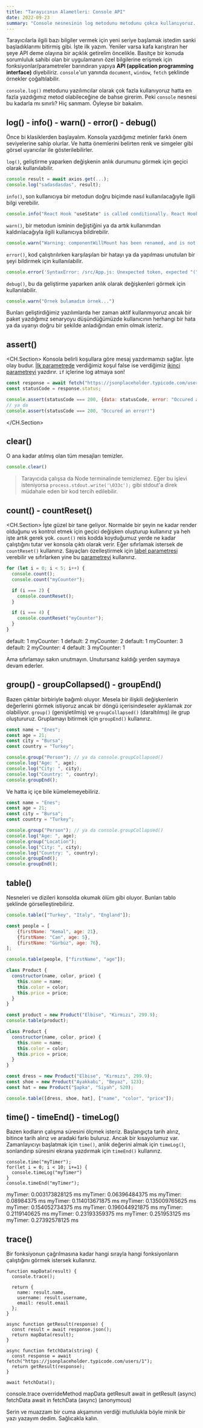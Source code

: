 ```yaml
---
title: "Tarayıcının Alametleri: Console API"
date: 2022-09-23
summary: "Console nesnesinin log metodunu metodunu çokca kullanıyoruz. Peki yaptıkları bununla sınırlı mı?"
---
```


Tarayıcılarla ilgili bazı bilgiler vermek için yeni seriye başlamak istedim sanki başladıklarımı bitirmiş gibi. İşte ilk yazım. Yeniler varsa kafa karıştıran her şeye API deme olayına bir açıklık getirelim öncelikle. Basitçe bir konuda sorumluluk sahibi olan bir uygulamanın özel bilgilerine erişmek için fonksiyonlar/parametreler barındıran yapıya **API (application programming interface)** diyebiliriz. `console`'un yanında `document`, `window`, `fetch` şeklinde örnekler çoğaltılabilir.  

 `console.log()` metodunu yazılımcılar olarak çok fazla kullanıyoruz hatta en fazla yazdığımız metod olabileceğine de bahse girerim. Peki `console` nesnesi bu kadarla mı sınırlı? Hiç sanmam. Öyleyse bir bakalım.

## log() - info() - warn() - error() - debug()

Önce bi klasiklerden başlayalım. Konsola yazdığımız metinler farklı önem seviyelerine sahip olurlar. Ve hatta önemlerini belirten renk ve simgeler gibi görsel uyarıcılar ile gösterilebilirler.

`log()`, geliştirme yaparken değişkenin anlık durumunu görmek için geçici olarak kullanılabilir.
```js
console result = await axios.get(...);
console.log("sadasdasdas", result);
```
`info()`, son kullanıcıya bir metodun doğru biçimde nasıl kullanılacağıyle ilgili bilgi verebilir.
```js
console.info("React Hook "useState" is called conditionally. React Hooks must be called in the exact same order in every component render. (react-hooks/rules-of-hooks)")
```
`warn()`, bir metodun isminin değiştiğini ya da artık kullanımdan kaldırılacağıyla ilgili kullanıcıya bildirebilir.
```js
console.warn("Warning: componentWillMount has been renamed, and is not recommended for use. See https:/fb.me/react-unsafe-component-lifecycles for details.")
```
`error()`, kod çalıştırılırken karşılaşılan bir hatayı ya da yapılması unutulan bir şeyi bildirmek için kullanılabilir.
```js
console.error('SyntaxError: /src/App.js: Unexpected token, expected "(" (5:2)')
```
`debug()`, bu da geliştirme yaparken anlık olarak değişkenleri görmek için kullanılabilir.
```js
console.warn("Örnek bulamadım örnek...")
```

Bunları geliştirdiğimiz yazılımlarda her zaman aktif kullanmıyoruz ancak bir paket yazdığımız senaryoyu düşündüğümüzde kullanıcının herhangi bir hata ya da uyarıyı doğru bir şekilde anladığından emin olmak isteriz.

## assert()

<CH.Section>
Konsola belirli koşullara göre mesaj yazdırmamızı sağlar. İşte olay budur. [İlk parametrede](focus://4[16:33]) verdiğimiz koşul false ise verdiğimiz [ikinci parametreyi](focus://4[36:81]) yazdırır. `if` içlerine log atmaya son!

```js
const response = await fetch("https://jsonplaceholder.typicode.com/users");
const statusCode = response.status;

console.assert(statusCode === 200, {data: statusCode, error: "Occured an error!"})
// ya da
console.assert(statusCode === 200, "Occured an error!")
```
</CH.Section>

## clear()

O ana kadar atılmış olan tüm mesajları temizler. 

```js
console.clear()
```

> Tarayıcıda çalışsa da Node terminalinde temizlemez. Eğer bu işlevi isteniyorsa `process.stdout.write('\033c');` gibi stdout'a direk müdahale eden bir kod tercih edilebilir.

## count() - countReset()

<CH.Section>
İşte güzel bir tane geliyor. Normalde bir şeyin ne kadar render olduğunu vs kontrol etmek için geçici değişken oluşturup kullanırız ya heh işte artık gerek yok. `count()` reis kodda koyduğumuz yerde ne kadar çalıştığını tutar ver konsola çıktı olarak verir. Eğer sıfırlamak istersek de `countReset()` kullanırız. Sayaçları özelleştirmek için [label parametresi](focus://3[17:27]) verebilir ve sıfırlarken yine bu [parametreyi](focus://10[24:34]) kullanırız.

```js
for (let i = 0; i < 5; i++) {
  console.count();
  console.count("myCounter");

  if (i === 2) {
    console.countReset();
  }

  if (i === 4) {
    console.countReset("myCounter");
  }
}
```
<CodeResult>
default: 1
myCounter: 1
default: 2
myCounter: 2
default: 1
myCounter: 3
default: 2
myCounter: 4
default: 3
myCounter: 1
</CodeResult>
</CH.Section>

Ama sıfırlamayı sakın unutmayın. Unutursanız kaldığı yerden saymaya devam ederler.

## group() - groupCollapsed() - groupEnd()

Bazen çıktılar birbiriyle bağımlı oluyor. Mesela bir ilişkili değişkenlerin değerlerini görmek istiyoruz ancak bir döngü içerisindeseler ayıklamak zor olabiliyor. `group()` (genişletilmiş) ve `groupCollapsed()` (daraltılmış) ile grup oluştururuz. Gruplamayı bitirmek için `groupEnd()` kullanırız.

```js
const name = "Enes";
const age = 21;
const city = "Bursa";
const country = "Turkey";

console.group("Person"); // ya da console.groupCollapsed()
console.log("Age: ", age);
console.log("City: ", city);
console.log("Country: ", country);
console.groupEnd();
```

<CustomImage
  src="/images/post/frontend/tarayicinin-alametleri-console-api/001.png"
  width={1580}
  height={420}
  fluid
/>

Ve hatta iç içe bile kümelemeyebiliriz.

```js
const name = "Enes";
const age = 21;
const city = "Bursa";
const country = "Turkey";

console.group("Person"); // ya da console.groupCollapsed()
console.log("Age: ", age);
console.group("Location");
console.log("City: ", city);
console.log("Country: ", country);
console.groupEnd();
console.groupEnd();
```

<CustomImage
  src="/images/post/frontend/tarayicinin-alametleri-console-api/002.png"
  width={1570}
  height={512}
  fluid
/>

## table()

Nesneleri ve dizileri konsolda okumak ölüm gibi oluyor. Bunları tablo şeklinde görselleştirebiliriz.

```js
console.table(["Turkey", "Italy", "England"]);
```

<CustomImage
  src="/images/post/frontend/tarayicinin-alametleri-console-api/003.png"
  width={1588}
  height={280}
  fluid
/>

```js
const people = [
    {firstName: "Kemal", age: 21},
    {firstName: "Can", age: 5},
    {firstName: "Gürbüz", age: 76},
];

console.table(people, ["firstName", "age"]);
```

<CustomImage
  src="/images/post/frontend/tarayicinin-alametleri-console-api/004.png"
  width={1588}
  height={420}
  fluid
/>

```js
class Product {
  constructor(name, color, price) {
    this.name = name;
    this.color = color;
    this.price = price;
  }
}

const product = new Product("Elbise", "Kırmızı", 299.9);
console.table(product);
```

<CustomImage
  src="/images/post/frontend/tarayicinin-alametleri-console-api/005.png"
  width={1592}
  height={494}
  fluid
/>


```js
class Product {
  constructor(name, color, price) {
    this.name = name;
    this.color = color;
    this.price = price;
  }
}

const dress = new Product("Elbise", "Kırmızı", 299.9);
const shoe = new Product("Ayakkabı", "Beyaz", 123);
const hat = new Product("Şapka", "Siyah", 520);

console.table([dress, shoe, hat], ["name", "color", "price"]);
```

<CustomImage
  src="/images/post/frontend/tarayicinin-alametleri-console-api/006.png"
  width={1590}
  height={570}
  fluid
/>

## time() - timeEnd() - timeLog()

Bazen kodların çalışma süresini ölçmek isteriz. Başlangıçta tarih alırız, bitince tarih alırız ve aradaki farkı buluruz. Ancak bir kısayolumuz var. Zamanlayıcıyı başlatmak için `time()`, anlık değerini almak için `timeLog()`, sonlandırıp süresini ekrana yazdırmak için `timeEnd()` kullanırız.

```
console.time("myTimer");
for(let i = 0; i < 10; i+=1) { 
  console.timeLog("myTimer")
}
console.timeEnd("myTimer");
```
<CodeResult>
myTimer: 0.003173828125 ms
myTimer: 0.06396484375 ms
myTimer: 0.08984375 ms
myTimer: 0.114013671875 ms
myTimer: 0.135009765625 ms
myTimer: 0.154052734375 ms
myTimer: 0.196044921875 ms
myTimer: 0.2119140625 ms
myTimer: 0.23193359375 ms
myTimer: 0.251953125 ms
myTimer: 0.27392578125 ms
</CodeResult>

## trace()

Bir fonksiyonun çağrılmasına kadar hangi sırayla hangi fonksiyonların çalıştığını görmek istersek kullanırız.

```
function mapData(result) {
  console.trace();

  return {
    name: result.name,
    username: result.username,
    email: result.email
  };
}

async function getResult(response) {
  const result = await response.json();
  return mapData(result);
}

async function fetchData(string) {
  const response = await fetch("https://jsonplaceholder.typicode.com/users/1");
  return getResult(response);
}

await fetchData();
```
<CodeResult>
console.trace
overrideMethod
mapData
getResult
await in getResult (async)
fetchData
await in fetchData (async)
(anonymous)
</CodeResult>

Serin ve muazzam bir cuma akşamının verdiği mutlulukla böyle minik bir yazı yazayım dedim. Sağlıcakla kalın.